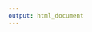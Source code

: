 ---
output: html_document
---

<div id="eyecare-etl-progress-dashboard"></div>
<script type="module" crossorigin src="./dashboard/assets/index-WqzxnGkM.js"></script>
<link rel="stylesheet" crossorigin href="./dashboard/assets/index-4S_3pwaO.css">